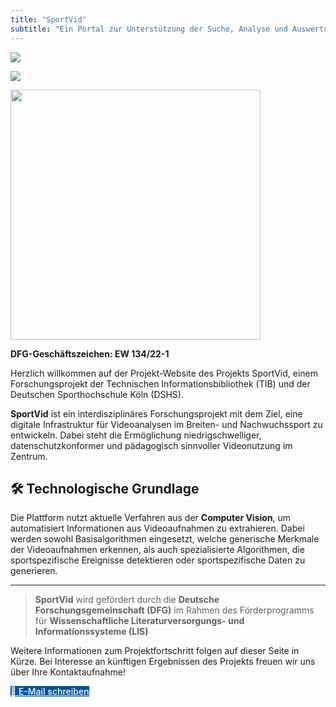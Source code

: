 ```yaml
---
title: "SportVid" 
subtitle: "Ein Portal zur Unterstützung der Suche, Analyse und Auswertung von Videos in der Sport- und Trainingswissenschaft"
---
```

::: {layout="[[1,1], [1]]" layout-valign="top"}
![](img/TIB.jpg)

![](img/dshs.png)

![](img/dfg.jpg){width="400px" fig-align="center"}
:::

**DFG-Geschäftszeichen: EW 134/22-1**

Herzlich willkommen auf der Projekt-Website des Projekts SportVid, einem Forschungsprojekt der Technischen Informationsbibliothek (TIB) und der Deutschen Sporthochschule Köln (DSHS).

**SportVid** ist ein interdisziplinäres Forschungsprojekt mit dem Ziel, eine digitale Infrastruktur für Videoanalysen im Breiten- und Nachwuchssport zu entwickeln. Dabei steht die Ermöglichung niedrigschwelliger, datenschutzkonformer und pädagogisch sinnvoller Videonutzung im Zentrum.

## 🛠 Technologische Grundlage

Die Plattform nutzt aktuelle Verfahren aus der **Computer Vision**, um automatisiert Informationen aus Videoaufnahmen zu extrahieren. Dabei werden sowohl Basisalgorithmen eingesetzt, welche generische Merkmale der Videoaufnahmen erkennen, als auch spezialisierte Algorithmen, die sportspezifische Ereignisse detektieren oder sportspezifische Daten zu generieren.

------------------------------------------------------------------------

> **SportVid** wird gefördert durch die **Deutsche Forschungsgemeinschaft (DFG)** im Rahmen des Förderprogramms für **Wissenschaftliche Literaturversorgungs- und Informationssysteme (LIS)**

Weitere Informationen zum Projektfortschritt folgen auf dieser Seite in Kürze. Bei Interesse an künftigen Ergebnissen des Projekts freuen wir uns über Ihre Kontaktaufnahme!

<a href="mailto:its@dshs-koeln.de" class="btn btn-light" style="background-color: #00529B; color: #fff; border: none; margin-bottom: 1em; font-weight: 500;">
    📧 E-Mail schreiben
</a>
